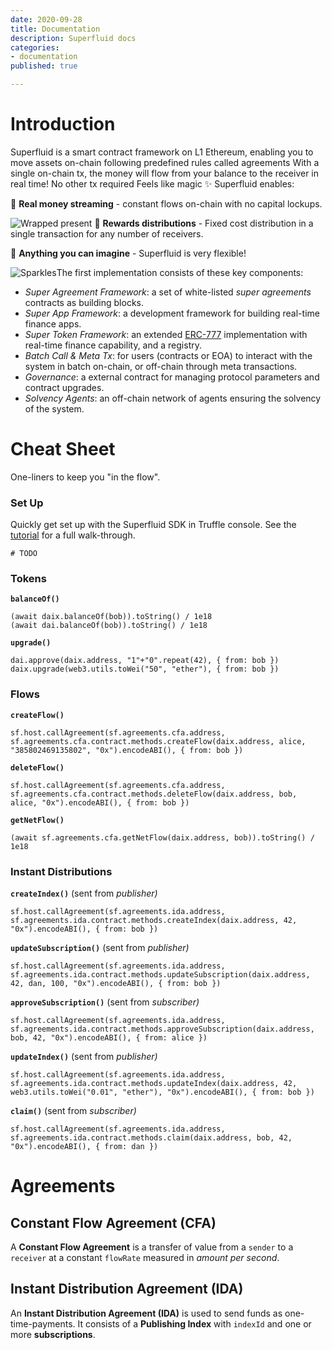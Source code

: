 ```yaml
---
date: 2020-09-28
title: Documentation
description: Superfluid docs
categories:
- documentation
published: true

---
```

# Introduction

Superfluid is a smart contract framework on L1 Ethereum, enabling you to move assets on-chain following predefined rules called agreements With a single on-chain tx, the money will flow from your balance to the receiver in real time! No other tx required Feels like magic ✨ Superfluid enables: 

💸 **Real money streaming** - constant flows on-chain with no capital lockups. 

![Wrapped present](https://abs-0.twimg.com/emoji/v2/svg/1f381.svg) 🎁 **Rewards distributions** - Fixed cost distribution in a single transaction for any number of receivers.

🔮 **Anything you can imagine** - Superfluid is very flexible!

![Sparkles](https://abs-0.twimg.com/emoji/v2/svg/2728.svg)The first implementation consists of these key components:

* _Super Agreement Framework_: a set of white-listed _super agreements_ contracts as building blocks.
* _Super App Framework_: a development framework for building real-time finance apps.
* _Super Token Framework_: an extended [ERC-777](https://eips.ethereum.org/EIPS/eip-777) implementation with real-time finance capability, and a registry.
* _Batch Call & Meta Tx_: for users (contracts or EOA) to interact with the system in batch on-chain, or off-chain through meta transactions.
* _Governance_: a external contract for managing protocol parameters and contract upgrades.
* _Solvency Agents_: an off-chain network of agents ensuring the solvency of the system.

# Cheat Sheet

One-liners to keep you "in the flow".

### Set Up

Quickly get set up with the Superfluid SDK in Truffle console. See the [tutorial](/tutorial/create-a-flow) for a full walk-through.

    # TODO

### Tokens

**`balanceOf()`**

    (await daix.balanceOf(bob)).toString() / 1e18
    (await dai.balanceOf(bob)).toString() / 1e18

**`upgrade()`**

    dai.approve(daix.address, "1"+"0".repeat(42), { from: bob })
    daix.upgrade(web3.utils.toWei("50", "ether"), { from: bob })

### Flows

**`createFlow()`**

    sf.host.callAgreement(sf.agreements.cfa.address, sf.agreements.cfa.contract.methods.createFlow(daix.address, alice, "385802469135802", "0x").encodeABI(), { from: bob })

**`deleteFlow()`**

    sf.host.callAgreement(sf.agreements.cfa.address, sf.agreements.cfa.contract.methods.deleteFlow(daix.address, bob, alice, "0x").encodeABI(), { from: bob })

**`getNetFlow()`**

    (await sf.agreements.cfa.getNetFlow(daix.address, bob)).toString() / 1e18

### Instant Distributions

**`createIndex()`** (sent from _publisher)_

    sf.host.callAgreement(sf.agreements.ida.address, sf.agreements.ida.contract.methods.createIndex(daix.address, 42, "0x").encodeABI(), { from: bob })

**`updateSubscription()`** (sent from _publisher)_

    sf.host.callAgreement(sf.agreements.ida.address, sf.agreements.ida.contract.methods.updateSubscription(daix.address, 42, dan, 100, "0x").encodeABI(), { from: bob })

**`approveSubscription()`** (sent from _subscriber)_

    sf.host.callAgreement(sf.agreements.ida.address, sf.agreements.ida.contract.methods.approveSubscription(daix.address, bob, 42, "0x").encodeABI(), { from: alice })

**`updateIndex()`** (sent from _publisher)_

    sf.host.callAgreement(sf.agreements.ida.address, sf.agreements.ida.contract.methods.updateIndex(daix.address, 42, web3.utils.toWei("0.01", "ether"), "0x").encodeABI(), { from: bob })

**`claim()`** (sent from _subscriber)_

    sf.host.callAgreement(sf.agreements.ida.address, sf.agreements.ida.contract.methods.claim(daix.address, bob, 42, "0x").encodeABI(), { from: dan })

# Agreements

## Constant Flow Agreement (CFA)

A **Constant Flow Agreement** is a transfer of value from a `sender` to a `receiver` at a constant `flowRate` measured in _amount per second_.

## Instant Distribution Agreement (IDA)

An **Instant Distribution Agreement (IDA)** is used to send funds as one-time-payments. It consists of a **Publishing Index** with `indexId` and one or more **subscriptions**.